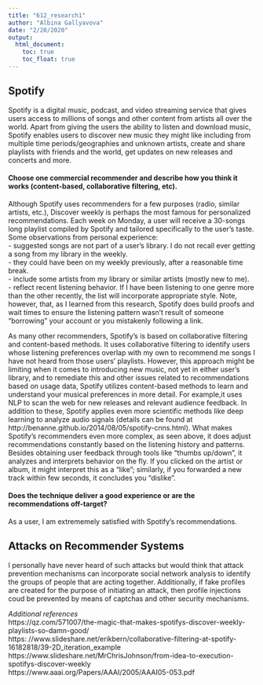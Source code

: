 ```yaml
---
title: "612_research1"
author: "Albina Gallyavova"
date: "2/20/2020"
output:
  html_document:
    toc: true
    toc_float: true
---
```


## Spotify
Spotify is a digital music, podcast, and video streaming service that gives users access to millions of songs and other content from artists all over the world. Apart from giving the users the ability to listen and download music, Spotify enables users to discover new music they might like including from multiple time periods/geographies and unknown artists, create and share playlists with friends and the world, get updates on new releases and concerts and more.    

#### Choose one commercial recommender and describe how you think it works (content-based, collaborative filtering, etc).   
Although Spotify uses recommenders for a few purposes (radio, similar artists, etc.), Discover weekly is perhaps the most famous for personalized recommendations. Each week on Monday, a user will receive a 30-songs long playlist compiled by Spotify and tailored specifically to the user’s taste.  
Some observations from personal experience:  
- suggested songs are not part of a user’s library. I do not recall ever getting a song from my library in the
weekly.  
- they could have been on my weekly previously, after a reasonable time break.  
- include some artists from my library or similar artists (mostly new to me).  
- reflect recent listening behavior. If I have been listening to one genre more than the other recently, the list
will incorporate appropriate style. Note, however, that, as I learned from this research, Spotify does build proofs and wait times to ensure the listening pattern wasn’t result of someone “borrowing” your account or you mistakenly following a link.

As many other recommenders, Spotify’s is based on collaborative filtering and content-based methods. It uses collaborative filtering to identify users whose listening preferences overlap with my own to recommend me songs I have not heard from those users’ playlists. However, this approach might be limiting when it comes to introducing new music, not yet in either user’s library, and to remediate this and other issues related to recommendations based on usage data, Spotify utilizes content-based methods to learn and understand your musical preferences in more detail. For example,it uses NLP to scan the web for new releases and relevant audience feedback. In addition to these, Spotify applies even more scientific methods like deep learning to analyze audio signals (details can be found at http://benanne.github.io/2014/08/05/spotify-cnns.html). What makes Spotify’s recommenders even more complex, as seen above, it does adjust recommendations constantly based on the listening history and patterns. Besides obtaining user feedback through tools like “thumbs up/down”, it analyzes and interprets behavior on the fly. If you clicked on the artist or album, it might interpret this as a “like”; similarly, if you forwarded a new track within few seconds, it concludes you
“dislike”.  

#### Does the technique deliver a good experience or are the recommendations off-target?   
As a user, I am extrememely satisfied with Spotify’s recommendations. 

## Attacks on Recommender Systems  
I personally have never heard of such attacks but would think that attack prevention mechanisms can incorporate social network analysis to identify the groups of people that are acting together. Additionally, if fake profiles are created for the purpose of initiating an attack, then profile injections coud be prevented by means of captchas and other security mechanisms.


*Additional references*   
https://qz.com/571007/the-magic-that-makes-spotifys-discover-weekly-playlists-so-damn-good/   
https: //www.slideshare.net/erikbern/collaborative-filtering-at-spotify-16182818/39-2D_iteration_example   https://www.slideshare.net/MrChrisJohnson/from-idea-to-execution-spotifys-discover-weekly  
https://www.aaai.org/Papers/AAAI/2005/AAAI05-053.pdf